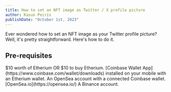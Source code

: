 ```yaml
---
title: How to set an NFT image as Twitter / X profile picture
author: Kasun Peiris
publishDate: "October 1st, 2023"
---
```


Ever wondered how to set an NFT image as your Twitter profile picture? Well, it's pretty straightforward. Here's how to do it.

## Pre-requisites

<List>
  <ListItem>$10 worth of Etherium OR $10 to buy Etherium.</ListItem>
  <ListItem>
    [Coinbase Wallet App](https://www.coinbase.com/wallet/downloads) installed on your mobile with an Etherium wallet.
  </ListItem>
  <ListItem>
    An OpenSea account with a connected Coinbase wallet.
    [OpenSea.io](https://opensea.io/)
  </ListItem>
  <ListItem>A Binance account.</ListItem>
</List>
